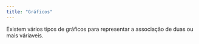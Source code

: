 ```yaml
---
title: "Gráficos"
---
```


Existem vários tipos de gráficos para representar a associação de duas ou mais váriaveis.